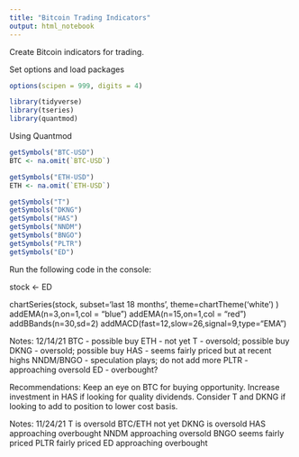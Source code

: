 ```yaml
---
title: "Bitcoin Trading Indicators"
output: html_notebook
---
```


Create Bitcoin indicators for trading.


Set options and load packages
```r
options(scipen = 999, digits = 4)

library(tidyverse)
library(tseries)
library(quantmod)
```



Using Quantmod

```r
getSymbols("BTC-USD")
BTC <- na.omit(`BTC-USD`)

getSymbols("ETH-USD")
ETH <- na.omit(`ETH-USD`)

getSymbols("T")
getSymbols("DKNG")
getSymbols("HAS")
getSymbols("NNDM")
getSymbols("BNGO")
getSymbols("PLTR")
getSymbols("ED")

```


Run the following code in the console:

stock <- ED


chartSeries(stock,
            subset='last 18 months',
            theme=chartTheme('white')
            )
addEMA(n=3,on=1,col = "blue")
addEMA(n=15,on=1,col = "red")
addBBands(n=30,sd=2)
addMACD(fast=12,slow=26,signal=9,type="EMA")




Notes: 12/14/21
BTC - possible buy
ETH - not yet
T - oversold; possible buy
DKNG - oversold; possible buy
HAS - seems fairly priced but at recent highs
NNDM/BNGO - speculation plays; do not add more
PLTR - approaching oversold
ED - overbought?

Recommendations: Keep an eye on BTC for buying opportunity. Increase investment
in HAS if looking for quality dividends. Consider T and DKNG if looking to add
to position to lower cost basis.



Notes: 11/24/21
T is oversold
BTC/ETH not yet
DKNG is oversold
HAS approaching overbought
NNDM approaching oversold
BNGO seems fairly priced
PLTR fairly priced
ED approaching overbought






